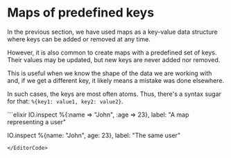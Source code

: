 
# Maps of predefined keys

In the previous section, we have used maps as a key-value data structure where keys can be added or removed at any time.

However, it is also common to create maps with a predefined set of keys. Their values may be updated, but new keys are never added nor removed.

This is useful when we know the shape of the data we are working with and, if we get a different key, it likely means a mistake was done elsewhere.

In such cases, the keys are most often atoms. Thus, there's a syntax sugar for that: `%{key1: value1, key2: value2}`.

<EditorCode>
```elixir
IO.inspect %{:name => "John", :age => 23},
  label: "A map representing a user"

IO.inspect %{name: "John", age: 23}, label: "The same user"
```
</EditorCode>
